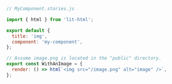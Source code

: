 ```js
// MyComponent.stories.js

import { html } from 'lit-html';

export default {
  title: 'img',
  component: 'my-component',
};

// Assume image.png is located in the "public" directory.
export const WithAnImage = {
  render: () => html`<img src="/image.png" alt="image" />`,
};
```
